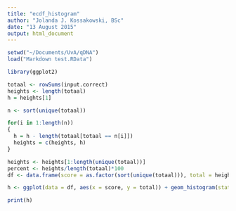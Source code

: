 ```yaml
---
title: "ecdf_histogram"
author: "Jolanda J. Kossakowski, BSc"
date: "13 August 2015"
output: html_document
---
```



```r
setwd("~/Documents/UvA/qDNA")
load("Markdown test.RData")

library(ggplot2)

totaal <- rowSums(input.correct)
heights <- length(totaal)
h = heights[1]

n <- sort(unique(totaal))

for(i in 1:length(n))
{
  h = h - length(totaal[totaal == n[i]])
  heights = c(heights, h)
}

heights <- heights[1:length(unique(totaal))]
percent <- heights/length(totaal)*100
df <- data.frame(score = as.factor(sort(unique(totaal))), total = heights, percent = round(percent,2))

h <- ggplot(data = df, aes(x = score, y = total)) + geom_histogram(stat = "identity", binwidth = 1) + xlab("Totaal score") + ylab("% studenten dat score of hoger heeft") + geom_text(aes(label= paste(percent, "%", sep = "")), position=position_dodge(width=0.9), vjust=-0.25) 

print(h)
```